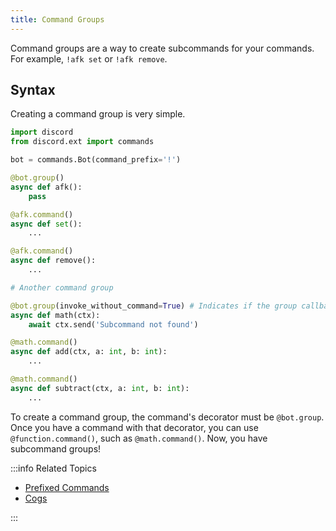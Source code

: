 ```yaml
---
title: Command Groups
---
```


Command groups are a way to create subcommands for your commands. For example, `!afk set` or `!afk
remove`.

## Syntax

Creating a command group is very simple.

```python title="Command Groups Example"
import discord
from discord.ext import commands

bot = commands.Bot(command_prefix='!')

@bot.group()
async def afk():
    pass

@afk.command()
async def set():
    ...

@afk.command()
async def remove():
    ...

# Another command group

@bot.group(invoke_without_command=True) # Indicates if the group callback should begin parsing and invocation only if no subcommand was found.
async def math(ctx):
    await ctx.send('Subcommand not found')

@math.command()
async def add(ctx, a: int, b: int):
    ...

@math.command()
async def subtract(ctx, a: int, b: int):
    ...
```

To create a command group, the command's decorator must be `@bot.group`. Once you have a command with
that decorator, you can use `@function.command()`, such as `@math.command()`. Now, you have subcommand
groups!

<!-- Waiting for slash command groups in Pycord -->

:::info Related Topics

-   [Prefixed Commands](./prefixed-commands.mdx)
-   [Cogs](../../popular-topics/cogs)

:::
